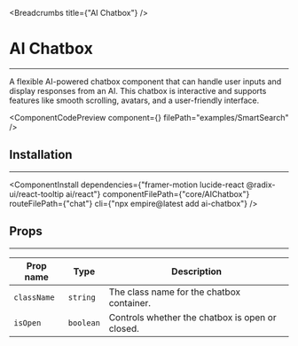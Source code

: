 
<Breadcrumbs title={"AI Chatbox"} />

# AI Chatbox

---

A flexible AI-powered chatbox component that can handle user inputs and display responses from an AI. This chatbox is interactive and supports features like smooth scrolling, avatars, and a user-friendly interface.

<ComponentCodePreview
  component={<SmartSearch />}
  filePath="examples/SmartSearch"
/>

## Installation

---

<ComponentInstall
  dependencies={"framer-motion lucide-react @radix-ui/react-tooltip ai/react"}
  componentFilePath={"core/AIChatbox"}
  routeFilePath={"chat"}
  cli={"npx empire@latest add ai-chatbox"}
/>

## Props

---

| Prop name   | Type      | Description                                     |
| ----------- | --------- | ----------------------------------------------- |
| `className` | `string`  | The class name for the chatbox container.       |
| `isOpen`    | `boolean` | Controls whether the chatbox is open or closed. |
